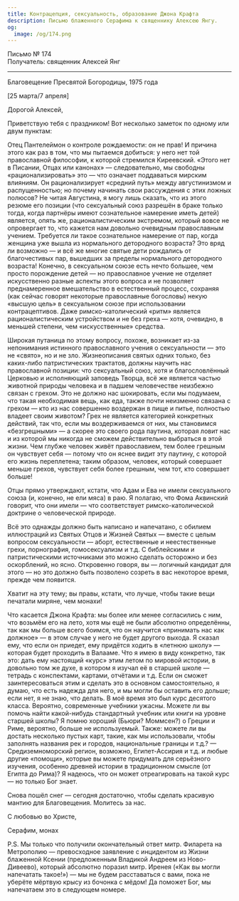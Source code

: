 ```yaml
---
title: Контрацепция, сексуальность, образование Джона Крафта
description: Письмо блаженного Серафима к священнику Алексею Янгу.
og:
  image: /og/174.png
---
```


<div style={{textAlign:'right', fontFamily:'monospace'}}>Письмо № 174</div>
<div style={{textAlign:'left', fontFamily:'monospace'}}>Получатель: священник Алексей Янг</div>

---

Благовещение Пресвятой Богородицы, 1975 года

[25 марта/7 апреля]

Дорогой Алексей,

Приветствую тебя с праздником! Вот несколько заметок по одному или двум пунктам:

Отец Пантелеймон о контроле рождаемости: он не прав! И причина этого как раз в том, что мы пытаемся добиться: у него нет той православной философии, к которой стремился Киреевский. «Этого нет в Писании, Отцах или канонах» — следовательно, мы свободны «рационализировать» это — что означает поддаваться мирским влияниям. Он рационализирует «средний путь» между августинизмом и распущенностью; но почему начинать свои рассуждения с этих ложных полюсов? Не читая Августина, я могу лишь сказать, что из этого резюме его позиции (что сексуальный союз разрешён в браке только тогда, когда партнёры имеют сознательное намерение иметь детей) является, опять же, рационалистическим экстремом, который вовсе не опровергает то, что кажется нам довольно очевидным православным учением. Требуется ли такое сознательное намерение от пар, когда женщина уже вышла из нормального детородного возраста? Это вряд ли возможно — и всё же многие святые дети рождались от благочестивых пар, вышедших за пределы нормального детородного возраста! Конечно, в сексуальном союзе есть нечто большее, чем просто порождение детей — но православное учение не отделяет искусственно разные аспекты этого вопроса и не позволяет преднамеренное вмешательство в естественный процесс, сохраняя (как сейчас говорят некоторые православные богословы) некую «высшую цель» в сексуальном союзе при использовании контрацептивов. Даже римско-католический «ритм» является рационалистическим устройством и не без греха — хотя, очевидно, в меньшей степени, чем «искусственные» средства.

Широкая путаница по этому вопросу, похоже, возникает из-за непонимания истинного православного учения о сексуальности — это не «свято», но и не зло. Жизнеописания святых одних только, без каких-либо патристических трактатов, должны научить нас православной позиции: что сексуальный союз, хотя и благословлённый Церковью и исполняющий заповедь Творца, всё же является частью животной природы человека и в падшем человечестве неизбежно связан с грехом. Это не должно нас шокировать, если мы подумаем, что такая необходимая вещь, как еда, также почти неизменно связана с грехом — кто из нас совершенно воздержан в пище и питье, полностью владеет своим животом? Грех не является категорией конкретных действий, так что, если мы воздерживаемся от них, мы становимся «безгрешными» — а скорее это своего рода паутина, которая ловит нас и из которой мы никогда не сможем действительно выбраться в этой жизни. Чем глубже человек живёт православием, тем более грешным он чувствует себя — потому что он яснее видит эту паутину, с которой его жизнь переплетена; таким образом, человек, который совершает меньше грехов, чувствует себя более грешным, чем тот, кто совершает больше!

Отцы прямо утверждают, кстати, что Адам и Ева не имели сексуального союза (и, конечно, не ели мяса) в раю. Я полагаю, что Фома Аквинский говорит, что они имели — что соответствует римско-католической доктрине о человеческой природе.

Всё это однажды должно быть написано и напечатано, с обилием иллюстраций из Святых Отцов и Жизней Святых — вместе с целым вопросом сексуальности — аборт, естественные и неестественные грехи, порнография, гомосексуализм и т.д. С библейскими и патристическими источниками это можно сделать осторожно и без оскорблений, но ясно. Откровенно говоря, вы — логичный кандидат для этого — но это должно быть позволено созреть в вас некоторое время, прежде чем появится.

Хватит на эту тему; вы правы, кстати, что лучше, чтобы такие вещи печатали миряне, чем монахи!

Что касается Джона Крафта: мы более или менее согласились с ним, что возьмём его на лето, хотя мы ещё не были абсолютно определённы, так как мы больше всего боимся, что он научится «принимать нас как должное» — в этом случае у него не будет другого выхода. Я сказал ему, что если он приедет, ему придётся ходить в «летнюю школу» — которая будет проходить в Валааме. Что я имею в виду конкретно, так это: дать ему настоящий «курс» этим летом по мировой истории, в довольно том же духе, в котором я изучал её в старшей школе — тетрадь с конспектами, картами, отчётами и т.д. Если он сможет заинтересоваться этим и сделать это в основном самостоятельно, я думаю, что есть надежда для него, и мы могли бы оставить его дольше; если нет, я не знаю, что делать. В моё время это был курс десятого класса. Вероятно, современные учебники ужасны. Можете ли вы помочь найти какой-нибудь стандартный учебник или книги на уровне старшей школы? Я помню хороший (Бьюри? Моммсен?) о Греции и Риме, вероятно, больше не используемый. Также: можете ли вы достать несколько пустых карт, такие, как мы использовали, чтобы заполнять названия рек и городов, национальные границы и т.д.? — Средиземноморский регион, возможно, Египет-Ассирия и т.д. и любые другие «помощи», которые вы можете придумать для серьёзного изучения, особенно древней истории в традиционном смысле (от Египта до Рима)? Я надеюсь, что он может отреагировать на такой курс — но только Бог знает.

Снова пошёл снег — сегодня достаточно, чтобы сделать красивую мантию для Благовещения. Молитесь за нас.

С любовью во Христе,

Серафим, монах

P.S. Мы только что получили окончательный ответ митр. Филарета на Метрополию — превосходное заявление с инцидентом из Жизни блаженной Ксении (предложенным Владикой Андреем из Ново-Дивеево), который абсолютно поразил митр. Иренея («Как вы могли напечатать такое!») — мы не будем расставаться с вами, пока не уберёте мёртвую крысу из бочонка с мёдом! Да поможет Бог, мы напечатаем это в следующем номере.
